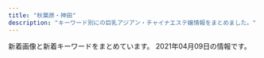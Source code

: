 ```yaml
---
title: "秋葉原・神田"
description: "キーワード別にの巨乳アジアン・チャイナエステ嬢情報をまとめました。"
---
```


新着画像と新着キーワードをまとめています。
2021年04月09日の情報です。

<DmmAffiliateIns />
<KeywordTable
  shops={
    [
    {
        "station": "JR\u79cb\u8449\u539f\u99c5\u662d\u548c\u901a\u308a\u53e3",
        "img_links": [
            "http://xn--vckg5a9gugx77p8s4b.biz/images/cg051.jpg",
            "http://xn--vckg5a9gugx77p8s4b.biz/images/cg071.jpg",
            "http://xn--vckg5a9gugx77p8s4b.biz/images/t1.jpg",
            "http://xn--vckg5a9gugx77p8s4b.biz/images/ret.jpg",
            "http://xn--vckg5a9gugx77p8s4b.biz/images/cg07.jpg",
            "http://xn--vckg5a9gugx77p8s4b.biz/images/ltb.jpg",
            "http://xn--vckg5a9gugx77p8s4b.biz/images/cg01.jpg",
            "http://xn--vckg5a9gugx77p8s4b.biz/images/m10.jpg",
            "http://xn--vckg5a9gugx77p8s4b.biz/images/line.png",
            "http://xn--vckg5a9gugx77p8s4b.biz/images/cg031.jpg",
            "http://xn--vckg5a9gugx77p8s4b.biz/images/cg061.jpg",
            "http://xn--vckg5a9gugx77p8s4b.biz/images/m20.jpg",
            "http://xn--vckg5a9gugx77p8s4b.biz/images/lab.jpg",
            "http://xn--vckg5a9gugx77p8s4b.biz/images/m60.jpg",
            "http://xn--vckg5a9gugx77p8s4b.biz/images/top.jpg",
            "http://xn--vckg5a9gugx77p8s4b.biz/images/rot.jpg",
            "http://xn--vckg5a9gugx77p8s4b.biz/images/cg09.jpg",
            "http://xn--vckg5a9gugx77p8s4b.biz/images/cg05.jpg",
            "http://xn--vckg5a9gugx77p8s4b.biz/images/cg041.jpg",
            "http://xn--vckg5a9gugx77p8s4b.biz/images/no.png",
            "http://xn--vckg5a9gugx77p8s4b.biz/images/t5.jpg",
            "http://xn--vckg5a9gugx77p8s4b.biz/images/t3.jpg",
            "http://xn--vckg5a9gugx77p8s4b.biz/images/fla.jpg",
            "http://xn--vckg5a9gugx77p8s4b.biz/images/m50.jpg",
            "http://xn--vckg5a9gugx77p8s4b.biz/images/cg081.jpg",
            "http://xn--vckg5a9gugx77p8s4b.biz/images/m30.jpg",
            "http://xn--vckg5a9gugx77p8s4b.biz/images/act.jpg",
            "http://xn--vckg5a9gugx77p8s4b.biz/images/cg08.jpg",
            "http://xn--vckg5a9gugx77p8s4b.biz/images/cg04.jpg",
            "http://xn--vckg5a9gugx77p8s4b.biz/images/cg06.jpg",
            "http://xn--vckg5a9gugx77p8s4b.biz/images/t2.jpg",
            "http://xn--vckg5a9gugx77p8s4b.biz/images/ret1.jpg",
            "http://xn--vckg5a9gugx77p8s4b.biz/images/cg091.jpg",
            "http://xn--vckg5a9gugx77p8s4b.biz/images/cg03.jpg",
            "http://xn--vckg5a9gugx77p8s4b.biz/images/m40.jpg",
            "http://xn--vckg5a9gugx77p8s4b.biz/images/t4.jpg"
        ],
        "name": "\u82b1\u6c34\u6728",
        "keywords": {
            "87": 1,
            "88": 3,
            "86": 4,
            "F": 3,
            "D": 1,
            "E": 3,
            "G": 1
        },
        "url": "http://xn--vckg5a9gugx77p8s4b.biz/"
    },
    {
        "name": "\u7652\u51e6\uff5e\u3086\u3069\u3053\u308d",
        "url": "http://yudokoro.xyz/",
        "keywords": {
            "F": 27,
            "G": 24,
            "D": 252,
            "C": 27,
            "E": 24
        },
        "station": "JR\u795e\u7530\u99c5\u5317\u53e3",
        "img_links": [
            "http://yudokoro.xyz/images/header_main_visual2.jpg",
            "http://yudokoro.xyz/images/st/st_ao.jpg",
            "http://yudokoro.xyz/images/st/st_miro.jpg",
            "http://yudokoro.xyz/images/header_img.png",
            "http://yudokoro.xyz/images/header_main_visual1.jpg",
            "http://yudokoro.xyz/images/st/st_yumi.jpg",
            "http://yudokoro.xyz/images/header_main_visual3.jpg",
            "http://yudokoro.xyz/images/st/st_rara.jpg",
            "http://yudokoro.xyz/images/st/st_momoka.jpg",
            "http://yudokoro.xyz/images/st/st_ai.jpg",
            "http://yudokoro.xyz/images/st/st_yui.jpg",
            "http://yudokoro.xyz/images/st/st_koko.jpg",
            "http://yudokoro.xyz/images/campaign.jpg",
            "http://yudokoro.xyz/images/st/st_narumi.jpg",
            "http://yudokoro.xyz/images/news_image.jpg",
            "http://yudokoro.xyz/images/st/st_yaya.jpg",
            "http://yudokoro.xyz/images/st/st_miho.jpg",
            "http://yudokoro.xyz/images/concept.jpg",
            "http://yudokoro.xyz/images/st/st_maya.jpg",
            "http://yudokoro.xyz/images/st/st_rena.jpg",
            "http://yudokoro.xyz/images/st/st_yuyu.jpg"
        ]
    },
    {
        "url": "http://nene-kanda.net/index.html",
        "station": "JR\u795e\u7530\u99c5\u5317\u53e3",
        "img_links": [
            "http://nene-kanda.net/images/st/st_mao.jpg",
            "http://nene-kanda.net/images/share/tel.png",
            "http://nene-kanda.net/images/st/st_rumi.jpg",
            "http://nene-kanda.net/images/2.jpg",
            "http://nene-kanda.net/images/st/st_mie.jpg",
            "http://nene-kanda.net/images/st/st_saki.jpg",
            "http://nene-kanda.net/images/1.jpg",
            "http://nene-kanda.net/images/topimage/subimage.jpg",
            "http://nene-kanda.net/images/st/st_mimi.jpg",
            "http://nene-kanda.net/images/3.jpg",
            "http://nene-kanda.net/images/4.jpg",
            "http://nene-kanda.net/images/share/sptel.png",
            "http://nene-kanda.net/images/st/st_hitomi.jpg",
            "http://nene-kanda.net/images/share/pagetop.png",
            "http://nene-kanda.net/images/topimage/topimage.jpg",
            "http://nene-kanda.net/images/st/st_mirei.jpg",
            "http://nene-kanda.net/images/st/st_ruru.jpg",
            "http://nene-kanda.net/images/st/st_miki.jpg"
        ],
        "keywords": {
            "F": 4,
            "D": 16,
            "C": 44,
            "E": 4
        },
        "name": "NeNe\uff5e\u30cd\u30cd\uff5e"
    },
    {
        "keywords": {
            "E": 12,
            "85": 1,
            "C": 1
        },
        "name": "Relife\uff5e\u30ea\u30e9\u30a4\u30d5\uff5e",
        "station": "JR\u79cb\u8449\u539f\u99c5\u662d\u548c\u901a\u308a\u53e3",
        "img_links": [
            "http://relifeadmin.jpest.net/uploads//2021/01/IMG_2171.jpg",
            "http://relife.jpest.net/images/mobile.jpg",
            "http://relifeadmin.jpest.net/uploads//2020/10/9D16F01A-1354-462D-9558-9F957927EF44.jpeg",
            "http://relife.jpest.net/images/03.jpg",
            "http://relifeadmin.jpest.net/uploads//2021/03/4082C373-F43B-4FF9-9F7D-0C0C02162F15.jpeg",
            "http://relifeadmin.jpest.net/uploads//2020/10/1A4C09F7-F63F-4224-B24D-9E199A9A4BDA.jpeg",
            "http://relifeadmin.jpest.net/uploads//2021/03/1C5F116C-58E4-4358-9BD7-1B33791B0CAA-e1616413763845.jpeg",
            "http://relifeadmin.jpest.net/uploads//2021/03/E6F9C65A-E4D0-41BD-839F-6AFE58551E3A.jpeg",
            "http://relifeadmin.jpest.net/uploads//2021/03/6A526146-BB8D-45A4-A864-42633965DBF0-e1616413783381.jpeg",
            "http://relifeadmin.jpest.net/uploads//2021/03/F1762422-EC67-4A1B-A086-46A0FE212F54-e1616414141494.jpeg",
            "http://relifeadmin.jpest.net/uploads//2020/10/5AD15672-AEE6-4A0A-9CCF-259E75905FCF-e1603711283848.jpeg",
            "http://relifeadmin.jpest.net/uploads//2020/10/940B0844-F20E-4D4A-B215-E5BA5372B8E8.jpeg",
            "http://relifeadmin.jpest.net/uploads//2021/03/A7B9063B-BE9C-42C3-B5B8-39B0E93D461D-e1616414911549.jpeg",
            "http://relifeadmin.jpest.net/uploads//2021/03/322B13E6-26A1-40C3-9EC9-427DE29CA167.jpeg",
            "http://relifeadmin.jpest.net/uploads//2021/03/F6CA5A16-B99E-496D-AB73-DFFE18A4E0B9.jpeg",
            "http://relife.jpest.net/images/tt.jpg",
            "http://relifeadmin.jpest.net/uploads//2021/03/1.jpeg",
            "http://relifeadmin.jpest.net/uploads//2020/10/D81CC5DA-612A-4552-9C4C-145DABF87A82-e1603797285723.jpeg",
            "http://relifeadmin.jpest.net/uploads//2020/10/03F2B47F-0310-46C6-AEDE-A8D64FCF2853.jpeg",
            "http://relifeadmin.jpest.net/uploads//2021/03/7773A505-C662-4875-94B7-9CA466B80C4E-e1616411927517.jpeg",
            "http://relifeadmin.jpest.net/uploads//2020/09/g2.jpg",
            "http://relifeadmin.jpest.net/uploads//2021/03/31F3171B-05C9-4017-9EDC-8B1230FFFA5E-e1616413792413.jpeg",
            "http://relife.jpest.net/images/033.jpg",
            "http://relifeadmin.jpest.net/uploads//2021/01/E944CBFF-10ED-477E-8E82-D6287231899D.jpg",
            "http://relife.jpest.net/images/02.jpg",
            "http://relifeadmin.jpest.net/uploads//2020/10/F908022A-9300-45F1-9C28-4A9EF0365F57.jpeg",
            "http://relife.jpest.net/images/04.jpg",
            "http://relifeadmin.jpest.net/uploads//2020/10/C74DC003-B774-4423-93B4-733B4938F550.jpeg"
        ],
        "url": "http://relife.jpest.net/"
    },
    {
        "keywords": {
            "F": 32,
            "\u4e73": 4,
            "C": 33,
            "\u5de8\u4e73": 4
        },
        "station": "JR\u795e\u7530\u99c5\u897f\u53e3",
        "img_links": [
            "https://kanda-on.work/images/top_campaign_bottom.jpg",
            "https://kanda-on.work/images/st/st_yuri.jpg",
            "https://kanda-on.work/images/st/st_miki.jpg",
            "https://kanda-on.work/images/top_campaign.jpg",
            "https://kanda-on.work/images/st/st_kiki.jpg",
            "https://kanda-on.work/images/st/st_ako.jpg",
            "https://kanda-on.work/images/st/st_kana.jpg",
            "https://kanda-on.work/images/st/st_mika2.jpg",
            "https://kanda-on.work/images/st/st_mina.jpg",
            "https://kanda-on.work/images/st/st_arisa.jpg",
            "https://kanda-on.work/images/st/st_yuzuki.jpg",
            "https://kanda-on.work/images/st/st_rara.jpg",
            "https://kanda-on.work/images/top2.png",
            "https://kanda-on.work/images/st/st_akari.jpg",
            "https://kanda-on.work/images/st/st_sakura.jpg",
            "https://kanda-on.work/images/st/st_yuki.jpg",
            "https://kanda-on.work/images/st/st_moe.jpg",
            "https://kanda-on.work/images/st/st_kaori.jpg",
            "https://kanda-on.work/images/top.png",
            "https://kanda-on.work/images/st/st_akira.jpg",
            "https://kanda-on.work/images/st/st_ruru.jpg",
            "https://kanda-on.work/images/st/st_maya.jpg",
            "https://kanda-on.work/images/st/st_mika.jpg",
            "https://kanda-on.work/images/st/st_koko.jpg",
            "https://kanda-on.work/images/st/st_lemon.jpg",
            "https://kanda-on.work/images/st/st_natsuko.jpg",
            "https://kanda-on.work/images/st/st_rara2.jpg"
        ],
        "url": "https://kanda-on.work/",
        "name": "\u6e29"
    },
    {
        "url": "http://yu-ai.work/",
        "img_links": [
            "http://yu-ai.work/img/sta16.jpg",
            "http://yu-ai.work/img/sc10.jpg",
            "http://yu-ai.work/sp/img/tel.jpg",
            "http://yu-ai.work/sp/img/tit.jpg",
            "http://yu-ai.work/img/sta9.jpg",
            "http://yu-ai.work/img/st009.jpg",
            "http://yu-ai.work/img/sta13.jpg",
            "http://yu-ai.work/img/st010.jpg",
            "http://yu-ai.work/img/sc14.jpg",
            "http://yu-ai.work/sp/img/p22.jpg",
            "http://yu-ai.work/img/st13.jpg",
            "http://yu-ai.work/img/sta21.jpg",
            "http://yu-ai.work/img/sc13.jpg",
            "http://yu-ai.work/sp/img/t-o.jpg",
            "http://yu-ai.work/sp/img/sta21.jpg",
            "http://yu-ai.work/img/st09.jpg",
            "http://yu-ai.work/sp/img/add.jpg",
            "http://yu-ai.work/sp/img/t-r.jpg",
            "http://yu-ai.work/img/st014.jpg",
            "http://yu-ai.work/img/st20.jpg",
            "http://yu-ai.work/img/st013.jpg",
            "http://yu-ai.work/img/sta20.jpg",
            "http://yu-ai.work/sp/img/t-s.jpg",
            "http://yu-ai.work/img/sc15.jpg",
            "http://yu-ai.work/sp/img/p20.jpg",
            "http://yu-ai.work/img/fla.jpg",
            "http://yu-ai.work/img/sta19.jpg",
            "http://yu-ai.work/img/sc21.jpg",
            "http://yu-ai.work/sp/img/sta22.jpg",
            "http://yu-ai.work/img/sta10.jpg",
            "http://yu-ai.work/img/st22.jpg",
            "http://yu-ai.work/img/st16.jpg",
            "http://yu-ai.work/sp/img/sta19.jpg",
            "http://yu-ai.work/sp/img/acc1.jpg",
            "http://yu-ai.work/img/sc19.jpg",
            "http://yu-ai.work/img/sc9.jpg",
            "http://yu-ai.work/img/sta14.jpg",
            "http://yu-ai.work/sp/img/info.jpg",
            "http://yu-ai.work/sp/img/p18.jpg",
            "http://yu-ai.work/img/st015.jpg",
            "http://yu-ai.work/img/sta18.jpg",
            "http://yu-ai.work/img/st022.jpg",
            "http://yu-ai.work/sp/img/pc.jpg",
            "http://yu-ai.work/img/st0013.jpg",
            "http://yu-ai.work/img/sc17.jpg",
            "http://yu-ai.work/sp/img/sta13.jpg",
            "http://yu-ai.work/img/st19.jpg",
            "http://yu-ai.work/img/st12.jpg",
            "http://yu-ai.work/img/sc20.jpg",
            "http://yu-ai.work/sp/img/sys.jpg",
            "http://yu-ai.work/img/acc2.jpg",
            "http://yu-ai.work/sp/img/sta10.jpg",
            "http://yu-ai.work/sp/img/time.jpg",
            "http://yu-ai.work/img/sta15.jpg",
            "http://yu-ai.work/img/st18.jpg",
            "http://yu-ai.work/sp/img/sta15.jpg",
            "http://yu-ai.work/sp/img/sta12.jpg",
            "http://yu-ai.work/img/sta22.jpg",
            "http://yu-ai.work/img/nos.jpg",
            "http://yu-ai.work/img/head.jpg",
            "http://yu-ai.work/sp/img/sta16.jpg",
            "http://yu-ai.work/sp/img/sta17.jpg",
            "http://yu-ai.work/sp/img/pic.jpg",
            "http://yu-ai.work/sp/img/p21.jpg",
            "http://yu-ai.work/img/st0012.jpg",
            "http://yu-ai.work/img/botton.jpg",
            "http://yu-ai.work/img/sc12.jpg",
            "http://yu-ai.work/img/st9.jpg",
            "http://yu-ai.work/img/acc1.jpg",
            "http://yu-ai.work/img/st020.jpg",
            "http://yu-ai.work/img/st17.jpg",
            "http://yu-ai.work/sp/img/t-a.jpg",
            "http://yu-ai.work/sp/img/acc3.jpg",
            "http://yu-ai.work/sp/img/t-t.jpg",
            "http://yu-ai.work/img/men-es-ran.jpg",
            "http://yu-ai.work/img/sc18.jpg",
            "http://yu-ai.work/img/st14.jpg",
            "http://yu-ai.work/sp/img/sta14.jpg",
            "http://yu-ai.work/img/acc3.jpg",
            "http://yu-ai.work/img/st018.jpg",
            "http://yu-ai.work/sp/img/acc2.jpg",
            "http://yu-ai.work/img/st21.jpg",
            "http://yu-ai.work/img/sc16.jpg",
            "http://yu-ai.work/sp/img/sta18.jpg",
            "http://yu-ai.work/sp/img/sta20.jpg",
            "http://yu-ai.work/sp/img/botton.jpg",
            "http://yu-ai.work/img/sc22.jpg",
            "http://yu-ai.work/img/st019.jpg",
            "http://yu-ai.work/img/st10.jpg",
            "http://yu-ai.work/sp/img/sta9.jpg",
            "http://yu-ai.work/img/st012.jpg",
            "http://yu-ai.work/img/sta12.jpg",
            "http://yu-ai.work/img/sta17.jpg",
            "http://yu-ai.work/sp/img/cam.jpg",
            "http://yu-ai.work/img/st15.jpg"
        ],
        "station": "JR\u79cb\u8449\u539f\u99c5\u662d\u548c\u901a\u308a\u53e3",
        "keywords": {
            "C": 29,
            "86": 3,
            "F": 3,
            "84": 6,
            "89": 3,
            "E": 3,
            "87": 3,
            "85": 24,
            "D": 24
        },
        "name": "\u7652\u611b"
    },
    {
        "url": "http://yuri.es-relax.info/",
        "keywords": {
            "88": 2,
            "86": 14,
            "D": 12
        },
        "img_links": [
            "http://yuri.es-relax.info/images/nana1.jpg",
            "http://yuri.es-relax.info/images/bg_header.jpg",
            "http://yuri.es-relax.info/images/sayuri1.jpg",
            "http://yuri.es-relax.info/images/info3.png",
            "http://yuri.es-relax.info/images/yuyu1.jpg",
            "http://yuri.es-relax.info/images/info5.jpg",
            "http://yuri.es-relax.info/images/nao1.jpg",
            "http://yuri.es-relax.info/images/hana1.jpg",
            "http://yuri.es-relax.info/gals/riri1.jpg",
            "http://yuri.es-relax.info/gals/yuki1.jpg",
            "http://yuri.es-relax.info/gals/mimi1.jpg"
        ],
        "station": "JR\u795e\u7530\u99c5\u6771\u53e3",
        "name": "\u767e\u5408"
    },
    {
        "keywords": {
            "C": 41,
            "E": 2,
            "G": 2,
            "D": 20
        },
        "img_links": [
            "http://refresh-salon.tokyo/images/topimage/main2.jpg",
            "http://refresh-salon.tokyo/images/st/st_nana.jpg",
            "http://refresh-salon.tokyo/images/st/st_momo.jpg",
            "http://refresh-salon.tokyo/images/st/st_miko.jpg",
            "http://refresh-salon.tokyo/images/st/st_risa.jpg",
            "http://refresh-salon.tokyo/images/img/wanted.jpg",
            "http://refresh-salon.tokyo/images/st/st_mei.jpg",
            "http://refresh-salon.tokyo/images/st/st_junko.jpg",
            "http://refresh-salon.tokyo/images/st/st_saya.jpg",
            "http://refresh-salon.tokyo/images/st/st_aiko.jpg",
            "http://refresh-salon.tokyo/images/st/st_koko.jpg",
            "http://refresh-salon.tokyo/images/st/st_mariko.jpg",
            "http://refresh-salon.tokyo/images/st/st_rin.jpg",
            "http://refresh-salon.tokyo/images/st/st_anna.jpg"
        ],
        "name": "\u3082\u307f\u697d",
        "url": "http://refresh-salon.tokyo/",
        "station": "JR\u795e\u7530\u99c5\u897f\u53e3"
    },
    {
        "url": "http://chou-massage.work/",
        "station": "JR\u795e\u7530\u99c5\u897f\u53e3",
        "img_links": [
            "http://chou-massage.work/img/sta12.jpg",
            "http://chou-massage.work/sp/img/sta3.jpg",
            "http://chou-massage.work/img/mo.png",
            "http://chou-massage.work/sp/img/st7.jpg",
            "http://chou-massage.work/sp/img/st12.jpg",
            "http://chou-massage.work/sp/img/st3.jpg",
            "http://chou-massage.work/sp/img/st1.jpg",
            "http://chou-massage.work/img/st4.jpg",
            "http://chou-massage.work/sp/img/sta4.jpg",
            "http://chou-massage.work/img/sta3.jpg",
            "http://chou-massage.work/sp/img/acc.jpg",
            "http://chou-massage.work/img/botton.jpg",
            "http://chou-massage.work/img/sta11.jpg",
            "http://chou-massage.work/img/st1.jpg",
            "http://chou-massage.work/sp/img/botton.jpg",
            "http://chou-massage.work/sp/img/sta7.jpg",
            "http://chou-massage.work/sp/img/fla-2.jpg",
            "http://chou-massage.work/img/sta4.jpg",
            "http://chou-massage.work/img/fla-3.jpg",
            "http://chou-massage.work/img/fla-1.jpg",
            "http://chou-massage.work/img/sta14.jpg",
            "http://chou-massage.work/img/fla-2.jpg",
            "http://chou-massage.work/img/st8.jpg",
            "http://chou-massage.work/img/sta7.jpg",
            "http://chou-massage.work/img/acc.jpg",
            "http://chou-massage.work/sp/img/sta2.jpg",
            "http://chou-massage.work/sp/img/sta1.jpg",
            "http://chou-massage.work/sp/img/fla-3.jpg",
            "http://chou-massage.work/sp/img/st14.jpg",
            "http://chou-massage.work/img/st7.jpg",
            "http://chou-massage.work/sp/img/sta14.jpg",
            "http://chou-massage.work/img/st3.jpg",
            "http://chou-massage.work/sp/img/sta11.jpg",
            "http://chou-massage.work/sp/img/st4.jpg",
            "http://chou-massage.work/sp/img/mo.png",
            "http://chou-massage.work/img/st2.jpg",
            "http://chou-massage.work/img/st11.jpg",
            "http://chou-massage.work/img/st14.jpg",
            "http://chou-massage.work/img/sta2.jpg",
            "http://chou-massage.work/sp/img/st2.jpg",
            "http://chou-massage.work/sp/img/fla-1.jpg",
            "http://chou-massage.work/sp/img/sta8.jpg",
            "http://chou-massage.work/img/st12.jpg",
            "http://chou-massage.work/sp/img/sta12.jpg",
            "http://chou-massage.work/img/sta1.jpg",
            "http://chou-massage.work/sp/img/st11.jpg",
            "http://chou-massage.work/sp/img/st8.jpg",
            "http://chou-massage.work/img/sta8.jpg"
        ],
        "name": "\u8776",
        "keywords": {
            "C": 32,
            "D": 10,
            "F": 6,
            "87": 10,
            "88": 6,
            "86": 6,
            "E": 10,
            "85": 4
        }
    },
    {
        "station": "JR\u795e\u7530\u99c5\u5317\u53e3",
        "name": "\u30cf\u30d4\u30cd\u30b9",
        "img_links": [
            "http://loman.ies.fun/photos/sites/33/2020/03/2020032611445837.jpg",
            "http://loman.ies.fun/photos/sites/33/2020/03/202003261158439.jpg",
            "http://loman.ies.fun/photos/sites/33/2020/03/2020032612000446.jpg",
            "http://loman.ies.fun/photos/sites/33/2020/03/2020032611153250.jpg",
            "http://loman.ies.fun/photos/sites/33/2020/03/2020032611522152.jpg",
            "http://loman.ies.fun/photos/sites/33/2020/03/2020032611565659.jpg",
            "http://loman.ies.fun/images/room4.jpg",
            "http://loman.ies.fun/photos/sites/33/2020/03/2020032611584396.jpg",
            "http://loman.ies.fun/photos/sites/33/2020/03/202003261200240.jpg",
            "http://loman.ies.fun/photos/sites/33/2020/03/2020032611443518.jpg",
            "http://loman.ies.fun/photos/sites/33/2020/03/2020032611565587.jpg",
            "http://loman.ies.fun/photos/sites/33/2020/03/2020032611511046.jpg",
            "http://loman.ies.fun/photos/sites/33/2020/03/2020032611581687.jpg",
            "http://loman.ies.fun/photos/sites/33/2020/03/2020032611445885.jpg",
            "http://loman.ies.fun/images/s_news.png",
            "http://loman.ies.fun/images/girl-z2.jpg",
            "http://loman.ies.fun/photos/sites/33/2020/03/2020032611565613.jpg",
            "http://loman.ies.fun/images/s_staff.png",
            "http://loman.ies.fun/photos/sites/33/2020/03/202003261151446.jpg",
            "http://loman.ies.fun/photos/sites/33/2020/03/2020032611553428.jpg",
            "http://loman.ies.fun/images/top.png",
            "http://loman.ies.fun/photos/sites/33/2020/03/2020032611555543.jpg",
            "http://loman.ies.fun/photos/sites/33/2020/03/202003261138067.jpg",
            "http://loman.ies.fun/photos/sites/33/2020/08/2020081913260795.jpg",
            "http://loman.ies.fun/photos/sites/33/2020/03/2020032611581578.jpg",
            "http://loman.ies.fun/images/girl-z1.jpg",
            "http://loman.ies.fun/images/s_pick.png",
            "http://loman.ies.fun/images/mobile.jpg",
            "http://loman.ies.fun/photos/sites/33/2020/03/2020032611562755.jpg",
            "http://loman.ies.fun/images/room1.jpg",
            "http://loman.ies.fun/images/room3.jpg",
            "http://loman.ies.fun/images/room2.jpg"
        ],
        "keywords": {
            "85": 4,
            "D": 8,
            "88": 1,
            "E": 2,
            "87": 2,
            "86": 7,
            "83": 1,
            "C": 25
        },
        "url": "http://loman.ies.fun/"
    },
    {
        "keywords": {
            "D": 7,
            "C": 11,
            "87": 4,
            "88": 1,
            "86": 3,
            "E": 1
        },
        "img_links": [
            "http://jasmine-massage.info/i/img/st208.jpg",
            "http://jasmine-massage.info/img/sta209.jpg",
            "http://jasmine-massage.info/img/sta205.jpg",
            "http://jasmine-massage.info/i/img/r1.jpg",
            "http://jasmine-massage.info/i/img/r2.jpg",
            "http://jasmine-massage.info/img/st208.jpg",
            "http://jasmine-massage.info/img/s204.jpg",
            "http://jasmine-massage.info/i/img/sta208.jpg",
            "http://jasmine-massage.info/img/st205.jpg",
            "http://jasmine-massage.info/img/s208.jpg",
            "http://jasmine-massage.info/img/s205.jpg",
            "http://jasmine-massage.info/img/sta204.jpg",
            "http://jasmine-massage.info/img/mo.png",
            "http://jasmine-massage.info/img/s209.jpg",
            "http://jasmine-massage.info/img/sj.jpg",
            "http://jasmine-massage.info/img/botton.jpg",
            "http://jasmine-massage.info/i/img/sta204.jpg",
            "http://jasmine-massage.info/img/st204.jpg",
            "http://jasmine-massage.info/img/sta208.jpg",
            "http://jasmine-massage.info/i/img/sta209.jpg",
            "http://jasmine-massage.info/img/st209.jpg",
            "http://jasmine-massage.info/img/nos.jpg",
            "http://jasmine-massage.info/i/img/sta205.jpg",
            "http://jasmine-massage.info/img/head.jpg",
            "http://jasmine-massage.info/i/img/r4.jpg",
            "http://jasmine-massage.info/i/img/r3.jpg"
        ],
        "station": "JR\u79cb\u8449\u539f\u99c5\u662d\u548c\u901a\u308a\u53e3",
        "name": "\u96a0\u308c\u5bb6",
        "url": "http://jasmine-massage.info/"
    },
    {
        "keywords": {
            "86": 3,
            "83": 3,
            "85": 3,
            "84": 3
        },
        "name": "\u7652\u3057\u7a7a\u9593",
        "url": "http://iyashikukan.iyasi.me/",
        "img_links": [
            "http://iyashikukan.iyasi.me/images/top2.jpg",
            "http://iyashikukan.iyasi.me/images/ser2.jpg",
            "http://iyashikukan.iyasi.me/images/staff_bj1.png",
            "http://iyashikukan.iyasi.me/images/staff_03.jpg",
            "http://iyashikukan.iyasi.me/images/wenzi-staff.png",
            "http://iyashikukan.iyasi.me/images/staff_02.jpg",
            "http://iyashikukan.iyasi.me/images/ser4.jpg",
            "http://iyashikukan.iyasi.me/layer/images/top/top_02.jpg",
            "http://iyashikukan.iyasi.me/images/s_service.png",
            "http://iyashikukan.iyasi.me/images/s_info.png",
            "http://iyashikukan.iyasi.me/images/info.png",
            "http://iyashikukan.iyasi.me/images/staff_06.jpg",
            "http://iyashikukan.iyasi.me/images/ser1.jpg",
            "http://iyashikukan.iyasi.me/images/top1.jpg",
            "http://iyashikukan.iyasi.me/layer/images/top.jpg",
            "http://iyashikukan.iyasi.me/layer/images/top/top_04.jpg",
            "http://iyashikukan.iyasi.me/layer/images/top/top_03.jpg",
            "http://iyashikukan.iyasi.me/layer/images/top/top_08.png",
            "http://iyashikukan.iyasi.me/images/staff_04.jpg",
            "http://iyashikukan.iyasi.me/layer/images/top/top_05.jpg",
            "http://iyashikukan.iyasi.me/layer/images/top/top_01.jpg",
            "http://iyashikukan.iyasi.me/images/staff_bj4.png",
            "http://iyashikukan.iyasi.me/layer/images/top/top_06.jpg",
            "http://iyashikukan.iyasi.me/images/1.jpg",
            "http://iyashikukan.iyasi.me/images/staff_01.jpg",
            "http://iyashikukan.iyasi.me/images/ser3.jpg"
        ],
        "station": "JR\u795e\u7530\u99c5\u6771\u53e3"
    },
    {
        "station": "JR\u79cb\u8449\u539f\u99c5\u662d\u548c\u901a\u308a\u53e3",
        "name": "RAVE \u30ec\u30a4\u30f4",
        "img_links": [
            "http://www.rave.masg.info/files/008-02.jpg",
            "http://www.rave.masg.info/images/shop/shop02.jpg",
            "http://www.rave.masg.info/images/shop/shop03.jpg",
            "http://www.rave.masg.info/files/016-03.jpg",
            "http://www.rave.masg.info/files/016.jpg",
            "http://www.rave.masg.info/files/017-03.jpg",
            "http://www.rave.masg.info/files/005-02.jpg",
            "http://www.rave.masg.info/files/006-02.jpg",
            "http://www.rave.masg.info/images/xian.png",
            "http://www.rave.masg.info/images/new1.png",
            "http://www.rave.masg.info/files/015-02.jpg",
            "http://www.rave.masg.info/files/014-03.jpg",
            "http://www.rave.masg.info/images/infotiao1.jpg",
            "http://www.rave.masg.info/images/s4.jpg",
            "http://www.rave.masg.info/files/016-02.jpg",
            "http://www.rave.masg.info/files/009-03.jpg",
            "http://www.rave.masg.info/images/service.png",
            "http://www.rave.masg.info/images/s2.jpg",
            "http://www.rave.masg.info/files/009-02.jpg",
            "http://www.rave.masg.info/files/006-03.jpg",
            "http://www.rave.masg.info/images/pick.png",
            "http://www.rave.masg.info/files/002.jpg",
            "http://www.rave.masg.info/images/main_bottom.png",
            "http://www.rave.masg.info/images/zi_staff.png",
            "http://www.rave.masg.info/images/new3.png",
            "http://www.rave.masg.info/files/005.jpg",
            "http://www.rave.masg.info/files/009.jpg",
            "http://www.rave.masg.info/files/002-02.jpg",
            "http://www.rave.masg.info/files/006.jpg",
            "http://www.rave.masg.info/files/015.jpg",
            "http://www.rave.masg.info/images/tel.png",
            "http://www.rave.masg.info/files/005-03.jpg",
            "http://www.rave.masg.info/files/008-03.jpg",
            "http://www.rave.masg.info/images/s5.jpg",
            "http://www.rave.masg.info/files/017.jpg",
            "http://www.rave.masg.info/files/008.jpg",
            "http://www.rave.masg.info/files/003-03.jpg",
            "http://www.rave.masg.info/files/015-03.jpg",
            "http://www.rave.masg.info/files/002-03.jpg",
            "http://www.rave.masg.info/images/main_top.png",
            "http://www.rave.masg.info/images/zi_massage.png",
            "http://www.rave.masg.info/files/003-02.jpg",
            "http://www.rave.masg.info/files/014-02.jpg",
            "http://www.rave.masg.info/images/s1.jpg",
            "http://www.rave.masg.info/files/003.jpg",
            "http://www.rave.masg.info/images/maga.jpg",
            "http://www.rave.masg.info/images/shop/shop01.jpg",
            "http://www.rave.masg.info/images/shop/shop04.jpg",
            "http://www.rave.masg.info/images/s3.jpg",
            "http://www.rave.masg.info/files/017-02.jpg",
            "http://www.rave.masg.info/files/014.jpg"
        ],
        "url": "http://www.rave.masg.info/",
        "keywords": {
            "90": 1,
            "G": 1,
            "F": 3,
            "89": 1,
            "87": 6,
            "88": 1,
            "D": 6,
            "86": 1
        }
    },
    {
        "name": "\u7652\u3057\u306e\u68ee",
        "station": "JR\u795e\u7530\u99c5\u897f\u53e3",
        "url": "http://massage-esthe.xyz/",
        "img_links": [
            "http://massage-esthe.xyz/img/st1.jpg",
            "http://massage-esthe.xyz/img/st3.jpg",
            "http://massage-esthe.xyz/img/sta2.jpg",
            "http://massage-esthe.xyz/img/st2.jpg",
            "http://massage-esthe.xyz/img/eve.jpg",
            "http://massage-esthe.xyz/img/fla.jpg",
            "http://massage-esthe.xyz/img/no.png",
            "http://massage-esthe.xyz/img/sta4.jpg",
            "http://massage-esthe.xyz/img/r2.jpg",
            "http://massage-esthe.xyz/img/r4.jpg",
            "http://massage-esthe.xyz/img/r1.jpg",
            "http://massage-esthe.xyz/img/sta3.jpg",
            "http://massage-esthe.xyz/img/nosta.jpg",
            "http://massage-esthe.xyz/img/sta5.jpg",
            "http://massage-esthe.xyz/img/st4.jpg",
            "http://massage-esthe.xyz/img/top.jpg",
            "http://massage-esthe.xyz/img/st5.jpg",
            "http://massage-esthe.xyz/img/sta1.jpg"
        ],
        "keywords": {
            "86": 11
        }
    },
    {
        "name": "\u604b\u306e\u82b1",
        "station": "JR\u795e\u7530\u99c5\u6771\u53e3",
        "img_links": [
            "http://kaede.tyo.cm/images/s_pick.png",
            "http://kaede.tyo.cm/photos/sites/15/2019/11/2019110102312566.jpg",
            "http://kaede.tyo.cm/photos/sites/15/2018/12/2018122510562151.jpg",
            "http://kaede.tyo.cm/photos/sites/15/2018/07/201807050359241.jpg",
            "http://kaede.tyo.cm/photos/sites/15/2020/08/2020081913203996.jpg",
            "http://kaede.tyo.cm/photos/sites/15/2019/07/2019072310543855.jpg",
            "http://kaede.tyo.cm/photos/sites/15/2017/07/\u5fae\u4fe1\u56fe\u7247_20170731133036.jpg",
            "http://kaede.tyo.cm/photos/sites/15/2018/03/2018032208244424.jpg",
            "http://kaede.tyo.cm/photos/sites/15/2017/04/8.jpg",
            "http://kaede.tyo.cm/photos/sites/15/2018/03/2018031401333199.jpg",
            "http://kaede.tyo.cm/images/top.png",
            "http://kaede.tyo.cm/photos/sites/15/2018/06/2018060802410544.jpg",
            "http://kaede.tyo.cm/photos/sites/15/2018/09/2018092310253191.jpg",
            "http://kaede.tyo.cm/images/n1.jpg",
            "http://kaede.tyo.cm/photos/sites/15/2017/05/1.jpg",
            "http://kaede.tyo.cm/photos/sites/15/2017/05/10.jpg",
            "http://kaede.tyo.cm/images/s3.png",
            "http://kaede.tyo.cm/images/room3.jpg",
            "http://kaede.tyo.cm/photos/sites/15/2018/01/2018013009203349.jpg",
            "http://kaede.tyo.cm/photos/sites/15/2019/07/2019072218445895.jpg",
            "http://kaede.tyo.cm/photos/sites/15/2018/05/2018052602053211.jpg",
            "http://kaede.tyo.cm/photos/sites/15/2017/11/2017112902394723.jpg",
            "http://kaede.tyo.cm/images/s_news.png",
            "http://kaede.tyo.cm/photos/sites/15/2017/12/2017121802123582.jpg",
            "http://kaede.tyo.cm/images/room2.jpg",
            "http://kaede.tyo.cm/images/s1.png",
            "http://kaede.tyo.cm/images/n3.png",
            "http://kaede.tyo.cm/photos/sites/15/2018/07/2018070602462928.jpg",
            "http://kaede.tyo.cm/photos/sites/15/2018/10/2018101210462259.jpg",
            "http://kaede.tyo.cm/photos/sites/15/2020/03/2020031613344696.jpg",
            "http://kaede.tyo.cm/photos/sites/15/2018/09/2018090301232862.jpg",
            "http://kaede.tyo.cm/photos/sites/15/2017/05/05.jpg",
            "http://kaede.tyo.cm/photos/sites/15/2017/04/st4.jpg",
            "http://kaede.tyo.cm/photos/sites/15/2019/09/2019092410360674.jpg",
            "http://kaede.tyo.cm/photos/sites/15/2018/04/2018042103445537.jpg",
            "http://kaede.tyo.cm/photos/sites/15/2019/08/201908031036100.jpg",
            "http://kaede.tyo.cm/photos/sites/15/2018/12/2018122510575438.jpg",
            "http://kaede.tyo.cm/photos/sites/15/2018/12/2018122110282270.jpg",
            "http://kaede.tyo.cm/photos/sites/15/2018/07/2018071202180120.jpg",
            "http://kaede.tyo.cm/photos/sites/15/2019/11/2019110102312976.jpg",
            "http://kaede.tyo.cm/images/s_staff.jpg",
            "http://kaede.tyo.cm/images/room1.jpg",
            "http://kaede.tyo.cm/photos/sites/15/2017/03/298510852981895493.jpg",
            "http://kaede.tyo.cm/images/mobile.png",
            "http://kaede.tyo.cm/photos/sites/15/2019/01/2019012110352218.jpg",
            "http://kaede.tyo.cm/photos/sites/15/2019/08/201908021145272.jpg",
            "http://kaede.tyo.cm/photos/sites/15/2017/04/03.jpg",
            "http://kaede.tyo.cm/photos/sites/15/2018/12/2018122811325315.jpg",
            "http://kaede.tyo.cm/images/room4.jpg"
        ],
        "keywords": {
            "87": 4,
            "85": 1,
            "C": 1,
            "86": 9,
            "84": 1,
            "E": 1,
            "D": 13
        },
        "url": "http://kaede.tyo.cm/"
    },
    {
        "url": "https://mizuno-koi.com/",
        "img_links": [],
        "keywords": {},
        "name": "\u6c34\u306e\u604b",
        "station": "JR\u795e\u7530\u99c5\u5357\u53e3"
    },
    {
        "name": "\u5409\u96c5",
        "url": "http://ziya7788.info/",
        "img_links": [
            "http://ziya7788.info/images/top-1_04.jpg",
            "http://ziya7788.info/images/top-1_06.jpg",
            "http://ziya7788.info/images/i-5.jpg",
            "http://ziya7788.info/images/i-1.jpg",
            "http://ziya7788.info/images/i-3.jpg",
            "http://ziya7788.info/images/top-munu-1_03.jpg",
            "http://ziya7788.info/images/top-1_05.jpg",
            "http://ziya7788.info/images/top-1_07.jpg",
            "http://ziya7788.info/images/top-1_03.jpg",
            "http://ziya7788.info/images/top-munu-1_05.jpg",
            "http://ziya7788.info/images/i-6.jpg",
            "http://ziya7788.info/images/top-munu-1_02.jpg",
            "http://ziya7788.info/images/i-4.jpg",
            "http://ziya7788.info/images/top-1_02.jpg",
            "http://ziya7788.info/images/top-1_01.jpg",
            "http://ziya7788.info/images/staff-img.jpg",
            "http://ziya7788.info/images/top-munu-1_06.jpg",
            "http://ziya7788.info/images/i-2.jpg",
            "http://ziya7788.info/images/top-munu-1_04.jpg",
            "http://ziya7788.info/images/top-img.jpg",
            "http://ziya7788.info/images/top-munu-1_01.jpg",
            "http://ziya7788.info/images/top-1_08.jpg",
            "http://ziya7788.info/images/index_qr.jpg",
            "http://ziya7788.info/images/top-news.jpg",
            "http://ziya7788.info/images/top-1_09.jpg"
        ],
        "station": "JR\u79cb\u8449\u539f\u99c5\u662d\u548c\u901a\u308a\u53e3",
        "keywords": {}
    },
    {
        "station": "JR\u79cb\u8449\u539f\u99c5\u662d\u548c\u901a\u308a\u53e3",
        "img_links": [
            "http://www.lovegarden-s.info/img/staff.png",
            "http://www.lovegarden-s.info/img/img2.png",
            "http://www.lovegarden-s.info/photo/201602/1455104915985663806.jpg",
            "http://www.lovegarden-s.info/img/link.png",
            "http://www.lovegarden-s.info/img/re2.png",
            "http://www.lovegarden-s.info/img/return.png",
            "http://www.lovegarden-s.info/img/img1.png",
            "http://www.lovegarden-s.info/photo/202001/15796781601253232552.jpg",
            "http://www.lovegarden-s.info/photo/home/4141363521266.jpg",
            "http://www.lovegarden-s.info/photo/201912/15764583101976861511.jpg",
            "http://www.lovegarden-s.info/photo/home/8651455104921.jpg",
            "http://www.lovegarden-s.info/photo/201303/13635212582036100355.jpg",
            "http://www.lovegarden-s.info/img/info.png",
            "http://www.lovegarden-s.info/photo/home/9601430403087.jpg",
            "http://www.lovegarden-s.info/photo/202002/15809557251246469135.jpg",
            "http://www.lovegarden-s.info/photo/home/4831576458331.jpg",
            "http://www.lovegarden-s.info/photo/home/4781579678186.jpg",
            "http://www.lovegarden-s.info/photo/home/1071580955755.jpg",
            "http://www.lovegarden-s.info/photo/201602/14547356612012610027.jpg",
            "http://www.lovegarden-s.info/photo/201504/1430403080602083079.jpg",
            "http://www.lovegarden-s.info/photo/202002/1580969705245014003.jpeg",
            "http://www.lovegarden-s.info/img/pic_info.png",
            "http://www.lovegarden-s.info/img/top.png",
            "http://www.lovegarden-s.info/photo/home/8901454735680.jpg",
            "http://www.lovegarden-s.info/photo/home/9871580969716.jpg"
        ],
        "keywords": {
            "88": 2,
            "85": 2,
            "E": 2,
            "87": 6,
            "D": 12,
            "89": 2,
            "86": 4
        },
        "name": "\u30e9\u30d6\u30ac\u30fc\u30c7\u30f3",
        "url": "http://www.lovegarden-s.info/"
    },
    {
        "url": "http://esute-kanda.tokyo/",
        "keywords": {
            "E": 4,
            "\u7206\u4e73": 4,
            "\u4e73": 4,
            "D": 12,
            "\u80f8": 2,
            "G": 4,
            "F": 9,
            "C": 24
        },
        "img_links": [
            "http://esute-kanda.tokyo/images/st/st_natsu.jpg",
            "http://esute-kanda.tokyo/images/st/st_yuyu.jpg",
            "http://esute-kanda.tokyo/images/access/ac_photo.jpg",
            "http://esute-kanda.tokyo/images/st/st_ran.jpg",
            "http://esute-kanda.tokyo/images/top.png",
            "http://esute-kanda.tokyo/images/st/st_jennie2.jpg",
            "http://esute-kanda.tokyo/images/st/st_yuuka.jpg",
            "http://esute-kanda.tokyo/images/st/st_riko.jpg",
            "http://esute-kanda.tokyo/images/st/st_sakura.jpg",
            "http://esute-kanda.tokyo/images/st/st_mariko.jpg",
            "http://esute-kanda.tokyo/images/st/st_moka.jpg",
            "http://esute-kanda.tokyo/images/st/st_ryo.jpg",
            "http://esute-kanda.tokyo/images/st/st_ayaka.jpg",
            "http://esute-kanda.tokyo/images/top2.png",
            "http://esute-kanda.tokyo/images/st/st_momo.jpg",
            "http://esute-kanda.tokyo/images/st/st_suzu.jpg",
            "http://esute-kanda.tokyo/images/st/st_yaya.jpg",
            "http://esute-kanda.tokyo/images/st/st_yuki.jpg",
            "http://esute-kanda.tokyo/images/st/st_mao.jpg",
            "http://esute-kanda.tokyo/images/st/st_nanami.jpg",
            "http://esute-kanda.tokyo/images/st/st_jennie.jpg",
            "http://esute-kanda.tokyo/images/st/st_kanon.jpg",
            "http://esute-kanda.tokyo/images/st/st_rui2.jpg",
            "http://esute-kanda.tokyo/images/st/st_riri.jpg",
            "http://esute-kanda.tokyo/images/st/st_sara.jpg"
        ],
        "name": "\u8336\u8336",
        "station": "\u795e\u7530\u99c5\u897f\u53e3"
    },
    {
        "img_links": [
            "http://x-akb.info/img/st0043.jpg",
            "http://x-akb.info/img/t3.jpg",
            "http://x-akb.info/img/st0035.jpg",
            "http://x-akb.info/img/st40.jpg",
            "http://x-akb.info/img/st35.jpg",
            "http://x-akb.info/img/p-40.jpg",
            "http://x-akb.info/img/st46.jpg",
            "http://x-akb.info/img/st50.jpg",
            "http://x-akb.info/img/p-34.jpg",
            "http://x-akb.info/img/p-44.jpg",
            "http://x-akb.info/img/nos.jpg",
            "http://x-akb.info/img/mo.png",
            "http://x-akb.info/img/p-36.jpg",
            "http://x-akb.info/img/p-42.jpg",
            "http://x-akb.info/img/p-46.jpg",
            "http://x-akb.info/img/st36.jpg",
            "http://x-akb.info/img/st44.jpg",
            "http://x-akb.info/img/p-49.jpg",
            "http://x-akb.info/img/p-45.jpg",
            "http://x-akb.info/img/p-50.jpg",
            "http://x-akb.info/img/p-43.jpg",
            "http://x-akb.info/img/p-35.jpg",
            "http://x-akb.info/img/st34.jpg",
            "http://x-akb.info/img/t1.jpg",
            "http://x-akb.info/img/st42.jpg",
            "http://x-akb.info/img/st49.jpg",
            "http://x-akb.info/img/t2.jpg",
            "http://x-akb.info/img/st035.jpg",
            "http://x-akb.info/img/st45.jpg",
            "http://x-akb.info/img/bottom.png",
            "http://x-akb.info/img/st043.jpg",
            "http://asakusabashi.analytics.qlook.net/counter.png"
        ],
        "station": "JR\u6d45\u8349\u6a4b\u99c5\u6771\u53e3",
        "keywords": {
            "86": 4,
            "F": 1,
            "C": 19,
            "D": 10,
            "85": 1,
            "87": 5,
            "84": 1
        },
        "name": "AKB",
        "url": "http://x-akb.info/"
    },
    {
        "img_links": [
            "http://kenkoubo.link/wp-content/uploads/2017/03/09.jpg",
            "http://kenkoubo.link/wp-content/uploads/2017/03/05.jpg",
            "http://kenkoubo.link/wp-content/uploads/2021/03/ayaka_4.jpeg",
            "http://kenkoubo.link/wp-content/uploads/2019/05/rin_image_1_syusei-250x375.jpeg",
            "http://kenkoubo.link/wp-content/uploads/2017/03/03-1.jpg",
            "http://kenkoubo.link/wp-content/uploads/2017/03/05-1-250x375.jpg",
            "http://kenkoubo.link/wp-content/uploads/2019/05/rin_image_1_syusei-900x1600.jpeg",
            "http://kenkoubo.link/wp-content/themes/template-salon2/images/camp-bnr.png",
            "http://kenkoubo.link/wp-content/themes/template-salon2/images/camp-bnr2.png",
            "http://kenkoubo.link/wp-content/uploads/2021/03/ayaka_01-900x1201.jpeg",
            "http://kenkoubo.link/wp-content/uploads/2020/11/yuko_image_syusei-1.jpg",
            "http://kenkoubo.link/wp-content/themes/template-salon2/images/news-ttl.png",
            "http://kenkoubo.link/wp-content/uploads/2017/03/07-1.jpg",
            "http://kenkoubo.link/wp-content/uploads/2017/03/08-250x375.jpg",
            "http://kenkoubo.link/wp-content/themes/template-salon2/images/camp-bnr4.png",
            "http://kenkoubo.link/wp-content/themes/template-salon2/images/08.jpg",
            "http://kenkoubo.link/wp-content/themes/template-salon2/images/telm.png",
            "http://es-tsudanuma.com/wp-content/uploads/2016/10/massage-de_88_31.jpg",
            "http://kenkoubo.link/wp-content/uploads/2019/05/ai_image_1_syusei-900x1600.jpeg",
            "http://kenkoubo.link/wp-content/themes/template-salon2/images/03.jpg",
            "http://kenkoubo.link/wp-content/uploads/2017/03/08a.jpg",
            "http://kenkoubo.link/wp-content/uploads/2019/05/ai_image_1_syusei-250x375.jpeg",
            "http://kenkoubo.link/wp-content/uploads/2017/03/05a.jpg",
            "http://kenkoubo.link/wp-content/themes/template-salon2/images/info.png",
            "http://kenkoubo.link/wp-content/uploads/2017/03/05-1.jpg",
            "http://kenkoubo.link/wp-content/themes/template-salon2/images/slider1.jpg",
            "http://kenkoubo.link/wp-content/themes/template-salon2/images/05.jpg",
            "http://kenkoubo.link/wp-content/themes/template-salon2/images/pickup-ttl.png",
            "http://kenkoubo.link/wp-content/uploads/2021/03/ayaka_01-250x375.jpeg",
            "http://kenkoubo.link/wp-content/themes/template-salon2/images/pickup-frame.png",
            "http://kenkoubo.link/wp-content/uploads/2017/03/08-2.jpg",
            "https://www.mens-anavi.com/img/mens-esthe1.png",
            "http://kenkoubo.link/wp-content/themes/template-salon2/images/camp-bnr3.png",
            "http://kenkoubo.link/wp-content/themes/template-salon2/images/info2.png",
            "http://kenkoubo.link/wp-content/uploads/2021/03/ayaka_4-300x400.jpeg",
            "http://kenkoubo.link/wp-content/uploads/2020/11/yuko_image_syusei-1-250x375.jpg",
            "http://kenkoubo.link/wp-content/uploads/2017/03/03-1-250x375.jpg",
            "http://kenkoubo.link/wp-content/uploads/2017/03/08.jpg"
        ],
        "url": "http://kenkoubo.link",
        "keywords": {
            "90": 2,
            "86": 2,
            "88": 4,
            "89": 4,
            "D": 6,
            "C": 8,
            "85": 2
        },
        "station": "JR\u795e\u7530\u99c5\u5317\u53e3",
        "name": "\u5065\u5eb7\u574a"
    },
    {
        "name": "\u5922",
        "keywords": {
            "84": 3,
            "85": 2,
            "E": 7,
            "88": 3,
            "86": 3,
            "D": 7,
            "C": 20,
            "87": 6
        },
        "img_links": [
            "http://yume-massage.info/img/sta10.jpg",
            "http://yume-massage.info/sp/img/s8.jpg",
            "http://yume-massage.info/img/xmas.png",
            "http://yume-massage.info/img/sta9.jpg",
            "http://yume-massage.info/img/st6.jpg",
            "http://yume-massage.info/sp/img/add.jpg",
            "http://yume-massage.info/img/mo.png",
            "http://yume-massage.info/img/head2.jpg",
            "http://yume-massage.info/img/sta8.jpg",
            "http://yume-massage.info/sp/img/s6.jpg",
            "http://yume-massage.info/sp/img/kan.jpg",
            "http://yume-massage.info/img/sta1.jpg",
            "http://yume-massage.info/img/st06.jpg",
            "http://yume-massage.info/sp/img/sys.jpg",
            "http://yume-massage.info/img/s9.jpg",
            "http://yume-massage.info/img/st8.jpg",
            "http://yume-massage.info/img/s10.jpg",
            "http://yume-massage.info/img/kan.jpg",
            "http://yume-massage.info/sp/img/t-a.jpg",
            "http://yume-massage.info/img/s1.jpg",
            "http://yume-massage.info/sp/img/s7.jpg",
            "http://yume-massage.info/sp/img/cam.jpg",
            "http://yume-massage.info/img/sta4.jpg",
            "http://yume-massage.info/img/r9.jpg",
            "http://yume-massage.info/sp/img/p-10.jpg",
            "http://yume-massage.info/sp/img/p-6.jpg",
            "http://yume-massage.info/sp/img/add2.jpg",
            "http://yume-massage.info/img/nos.jpg",
            "http://yume-massage.info/img/s8.jpg",
            "http://yume-massage.info/sp/img/pic.jpg",
            "http://yume-massage.info/img/sta6.jpg",
            "http://yume-massage.info/sp/img/pc.jpg",
            "http://yume-massage.info/sp/img/s9.jpg",
            "http://yume-massage.info/sp/img/info.jpg",
            "http://yume-massage.info/sp/img/t-s.jpg",
            "http://yume-massage.info/img/s7.jpg",
            "http://yume-massage.info/sp/img/tel.jpg",
            "http://yume-massage.info/sp/img/botton.jpg",
            "http://yume-massage.info/sp/img/tit.jpg",
            "http://yume-massage.info/img/st3.jpg",
            "http://yume-massage.info/img/st2.jpg",
            "http://yume-massage.info/sp/img/time.jpg",
            "http://yume-massage.info/img/st5.jpg",
            "http://yume-massage.info/sp/img/t-o.jpg",
            "http://yume-massage.info/sp/img/p-9.jpg",
            "http://yume-massage.info/img/s6.jpg",
            "http://yume-massage.info/sp/img/t-r.jpg",
            "http://yume-massage.info/img/botton.jpg",
            "http://yume-massage.info/img/head.jpg",
            "http://yume-massage.info/img/st4.jpg",
            "http://yume-massage.info/sp/img/t-t.jpg",
            "http://yume-massage.info/sp/img/s10.jpg",
            "http://yume-massage.info/img/s4.jpg",
            "http://yume-massage.info/img/st9.jpg",
            "http://yume-massage.info/sp/img/s4.jpg",
            "http://yume-massage.info/img/st10.jpg",
            "http://yume-massage.info/img/st1.jpg",
            "http://yume-massage.info/sp/img/s1.jpg",
            "http://yume-massage.info/img/sta7.jpg",
            "http://yume-massage.info/img/st7.jpg"
        ],
        "station": "\u6d45\u8349\u6a4b\u99c5",
        "url": "http://yume-massage.info/"
    },
    {
        "keywords": {
            "91": 3,
            "88": 4,
            "D": 8,
            "87": 6,
            "85": 5,
            "E": 6,
            "86": 4,
            "F": 2,
            "H": 1,
            "C": 20
        },
        "station": "JR\u795e\u7530\u99c5\u897f\u53e3",
        "url": "http://genkidou.work/",
        "name": "\u5143\u6c17\u5802\uff5e\u3052\u3093\u304d\u3069\u3046\uff5e",
        "img_links": [
            "http://genkidou.work/img/body2.jpg",
            "http://genkidou.work/img/sta10.jpg",
            "http://genkidou.work/img/st010.jpg",
            "http://genkidou.work/img/acc4.jpg",
            "http://genkidou.work/sp/img/p25.jpg",
            "http://genkidou.work/sp/img/st25.jpg",
            "http://genkidou.work/img/acc3.jpg",
            "http://genkidou.work/img/fla.jpg",
            "http://genkidou.work/img/s4.jpg",
            "http://genkidou.work/img/fla-2.jpg",
            "http://genkidou.work/sp/img/t-o.jpg",
            "http://genkidou.work/img/acc6.jpg",
            "http://genkidou.work/sp/img/sys.jpg",
            "http://genkidou.work/img/acc2.jpg",
            "http://genkidou.work/img/sta20.jpg",
            "http://genkidou.work/img/fla-1.jpg",
            "http://genkidou.work/sp/img/acc2.jpg",
            "http://genkidou.work/sp/img/st22.jpg",
            "http://genkidou.work/sp/img/st2.jpg",
            "http://genkidou.work/img/sta11.jpg",
            "http://genkidou.work/img/acc1.jpg",
            "http://genkidou.work/img/s5.jpg",
            "http://genkidou.work/sp/img/acc3.jpg",
            "http://genkidou.work/sp/img/st10.jpg",
            "http://genkidou.work/sp/img/acc1.jpg",
            "http://genkidou.work/img/st0011.jpg",
            "http://genkidou.work/sp/img/tel.jpg",
            "http://genkidou.work/sp/img/st16.jpg",
            "http://genkidou.work/img/mo.png",
            "http://genkidou.work/img/st6.jpg",
            "http://genkidou.work/sp/img/pic.jpg",
            "http://genkidou.work/sp/img/p10.jpg",
            "http://genkidou.work/sp/img/sch.jpg",
            "http://genkidou.work/img/botton.jpg",
            "http://genkidou.work/img/st22.jpg",
            "http://genkidou.work/sp/img/cam.jpg",
            "http://genkidou.work/img/fla-3.jpg",
            "http://genkidou.work/img/sta6.jpg",
            "http://genkidou.work/sp/img/t-r.jpg",
            "http://genkidou.work/img/sta23.jpg",
            "http://genkidou.work/sp/img/st6.jpg",
            "http://genkidou.work/sp/img/pc.jpg",
            "http://genkidou.work/img/st25.jpg",
            "http://genkidou.work/img/acc5.jpg",
            "http://genkidou.work/sp/img/info.jpg",
            "http://genkidou.work/sp/img/t-s.jpg",
            "http://genkidou.work/sp/img/acc5.jpg",
            "http://genkidou.work/sp/img/st23.jpg",
            "http://genkidou.work/img/sta16.jpg",
            "http://genkidou.work/img/st011.jpg",
            "http://genkidou.work/img/sta22.jpg",
            "http://genkidou.work/sp/img/st11.jpg",
            "http://genkidou.work/img/st23.jpg",
            "http://genkidou.work/sp/img/t-t.jpg",
            "http://genkidou.work/sp/img/koko_234x60.png",
            "http://genkidou.work/img/sta2.jpg",
            "http://genkidou.work/sp/img/p20.jpg",
            "http://genkidou.work/img/s1.jpg",
            "http://genkidou.work/img/st2.jpg",
            "http://genkidou.work/img/st16.jpg",
            "http://genkidou.work/sp/img/tit.jpg",
            "http://genkidou.work/sp/img/botton.jpg",
            "http://genkidou.work/sp/img/time.jpg",
            "http://genkidou.work/sp/img/st20.jpg",
            "http://genkidou.work/sp/img/acc6.jpg",
            "http://genkidou.work/img/st20.jpg",
            "http://genkidou.work/img/koko_468x60.png",
            "http://genkidou.work/sp/img/t-a.jpg",
            "http://genkidou.work/img/sta25.jpg",
            "http://genkidou.work/sp/img/add.jpg",
            "http://genkidou.work/sp/img/acc4.jpg",
            "http://genkidou.work/img/s2.jpg",
            "http://genkidou.work/img/head.jpg"
        ]
    },
    {
        "keywords": {},
        "img_links": [
            "https://yumegokochi1.com/_src/49600659/mikinew22.png",
            "https://yumegokochi1.com/_src/49451753/mikinew22.png",
            "https://yumegokochi1.com/_src/49451698/img20200920211111185467.png",
            "https://yumegokochi1.com/_src/49451724/2019-06-03_20200201221114.png",
            "https://yumegokochi1.com/_src/49601604/img_5364.png",
            "https://yumegokochi1.com/_src/49451741/panda.png",
            "https://yumegokochi1.com/_src/49451712/gettyimages-1124713982.jpg",
            "https://yumegokochi1.com/_src/53271233/hinamatsuri.png",
            "https://yumegokochi1.com/_src/49451804/9dfc3519-db15-4421-9d5a-72bca41cf758.jpg",
            "https://yumegokochi1.com/_src/49451704/img20200921221149975618.png",
            "https://yumegokochi1.com/_src/49800856/2.jpg",
            "https://yumegokochi1.com/_src/49451710/gettyimages-1124713982.jpg",
            "https://yumegokochi1.com/_src/49451755/mikinew22.png",
            "https://yumegokochi1.com/_src/49451757/mikinew22.png",
            "https://yumegokochi1.com/_src/49451725/img20200920211111185467.png",
            "https://yumegokochi1.com/_src/49451759/mikinew22.png",
            "https://yumegokochi1.com/_src/49451690/tel.png",
            "https://yumegokochi1.com/_src/49451769/sign.png",
            "https://yumegokochi1.com/_src/49451708/img20200921221149975618.png",
            "https://yumegokochi1.com/_src/49800472/mikinew22.png",
            "https://yumegokochi1.com/_src/49601606/mikinew22.png",
            "https://yumegokochi1.com/_src/49451739/s__37322773.jpg",
            "https://yumegokochi1.com/_src/49451694/img20200920141422782540.png",
            "https://yumegokochi1.com/_src/49451721/2019-06-03_20200201221114.png",
            "https://yumegokochi1.com/_src/49451751/s__37707790.jpg",
            "https://yumegokochi1.com/_src/49800470/mikinew22.png",
            "https://yumegokochi1.com/_src/49690958/mikinew22.png",
            "https://yumegokochi1.com/_src/49451761/73712a1b-86b8-482b-b4d2-d8a85862327f.jpg",
            "https://yumegokochi1.com/_src/49690956/mikinew22.png",
            "https://yumegokochi1.com/_src/49451706/img20200921221149975618.png",
            "https://yumegokochi1.com/_src/49600657/mikinew22.png",
            "https://yumegokochi1.com/_src/49451688/mikinew22.png",
            "https://yumegokochi1.com/_src/49451747/mikinew22.png",
            "https://yumegokochi1.com/_src/49451762/9dfc3519-db15-4421-9d5a-72bca41cf758.jpg",
            "https://yumegokochi1.com/_src/49800727/1.jpg",
            "https://yumegokochi1.com/_src/49801147/1.jpg",
            "https://yumegokochi1.com/_src/49451714/img20200920211111185467.png"
        ],
        "name": "\u30d1\u30f3\u30c0\u30de\u30c3\u30b5\u30fc\u30b8",
        "url": "https://yumegokochi1.com/",
        "station": "JR\u79cb\u8449\u539f\u99c5\u662d\u548c\u901a\u308a\u53e3"
    },
    {
        "keywords": {
            "85": 2,
            "88": 1,
            "89": 2,
            "F": 2,
            "C": 2,
            "E": 1
        },
        "url": "http://gakuen.jpest.net/",
        "station": "JR\u79cb\u8449\u539f\u99c5\u662d\u548c\u901a\u308a\u53e3",
        "img_links": [
            "http://gakuen.jpest.net/images/c2.jpg",
            "http://gakuenadmin.jpest.net/uploads/2021/01/2021012602174428-e1615696882103.jpeg",
            "http://gakuenadmin.jpest.net/uploads/2020/11/2020112607090815.jpeg",
            "http://gakuenadmin.jpest.net/uploads/2021/02/2021021404551428.jpg",
            "http://gakuen.jpest.net/images/c1.jpg",
            "http://gakuen.jpest.net/images/c5.jpg",
            "http://gakuen.jpest.net/images/c9.jpg",
            "http://gakuenadmin.jpest.net/uploads/2021/03/2021032214491843-e1616424582330.jpeg",
            "http://gakuenadmin.jpest.net/uploads/2021/01/2021013104094765.jpg",
            "http://gakuen.jpest.net/images/c10.jpg",
            "http://gakuenadmin.jpest.net/uploads/2021/01/2021013104085726.jpg",
            "http://gakuen.jpest.net/images/c7.jpg",
            "http://gakuenadmin.jpest.net/uploads/2021/03/2021031703491211.jpeg",
            "http://gakuenadmin.jpest.net/uploads/2021/03/2021031703464276.jpeg",
            "http://gakuen.jpest.net/images/c3.jpg",
            "http://gakuenadmin.jpest.net/uploads/2020/11/2020112607092280.jpeg",
            "http://gakuen.jpest.net/images/c6.jpg",
            "http://gakuenadmin.jpest.net/uploads/2021/02/2021021404543751.jpg",
            "http://gakuenadmin.jpest.net/uploads/2020/11/2020111905143846.jpeg",
            "http://gakuen.jpest.net/images/c4.jpg",
            "http://gakuenadmin.jpest.net/uploads/2021/02/2021021404545968.jpg",
            "http://gakuenadmin.jpest.net/uploads/2020/11/2020111905172382.jpeg",
            "http://gakuenadmin.jpest.net/uploads/2020/11/g4.jpg",
            "http://gakuenadmin.jpest.net/uploads/2021/02/2021021405363587.jpeg",
            "http://gakuen.jpest.net/images/tel.png",
            "http://gakuenadmin.jpest.net/uploads/2021/03/2021032109395478-e1616319941987.jpeg",
            "http://gakuenadmin.jpest.net/uploads/2021/03/2021033114505441-e1617202263341.jpeg",
            "http://gakuen.jpest.net/images/c8.jpg",
            "http://gakuenadmin.jpest.net/uploads/2021/03/2021031909080778-e1616144896573.jpeg",
            "http://gakuenadmin.jpest.net/uploads/2021/03/2021033114512260-e1617202292946.jpeg",
            "http://gakuenadmin.jpest.net/uploads/2020/11/2020111707403491.jpg",
            "http://gakuenadmin.jpest.net/uploads/2020/11/202011170741460-e1613281451949.jpg"
        ],
        "name": "\u5c11\u5973\u5b66\u5712"
    },
    {
        "url": "http://esthe-aroma.pink/",
        "station": "JR\u795e\u7530\u99c5\u6771\u53e3",
        "keywords": {
            "C": 2,
            "86": 4,
            "D": 4,
            "87": 1,
            "E": 1,
            "85": 2
        },
        "name": "\u604b\u306e\u65e5",
        "img_links": [
            "http://esthe-aroma.pink/img/cg06.jpg",
            "http://esthe-aroma.pink/img/stan.png",
            "http://esthe-aroma.pink/img/cg021.jpg",
            "http://esthe-aroma.pink/img/m10.jpg",
            "http://esthe-aroma.pink/img/m30.jpg",
            "http://esthe-aroma.pink/img/cg07.jpg",
            "http://esthe-aroma.pink/img/cg05.jpg",
            "http://esthe-aroma.pink/img/top.jpg",
            "http://esthe-aroma.pink/img/m20.jpg",
            "http://esthe-aroma.pink/img/m4.jpg",
            "http://esthe-aroma.pink/img/cg02.jpg",
            "http://esthe-aroma.pink/img/m2.jpg",
            "http://esthe-aroma.pink/img/m60.jpg",
            "http://esthe-aroma.pink/img/m1.jpg",
            "http://esthe-aroma.pink/img/m5.jpg",
            "http://esthe-aroma.pink/img/cg03.jpg",
            "http://esthe-aroma.pink/img/cg04.jpg",
            "http://esthe-aroma.pink/img/noo.png",
            "http://esthe-aroma.pink/img/m3.jpg",
            "http://esthe-aroma.pink/img/fla.jpg",
            "http://esthe-aroma.pink/img/m6.jpg",
            "http://esthe-aroma.pink/img/no.png",
            "http://esthe-aroma.pink/img/cg01.jpg",
            "http://esthe-aroma.pink/img/cg011.jpg"
        ]
    },
    {
        "url": "http://kanda.msa.jp/",
        "keywords": {},
        "station": "JR\u795e\u7530\u99c5\u5317\u53e3",
        "name": "\u795e\u7530\u3089\u304f\u697d",
        "img_links": [
            "http://kanda.msa.jp/images/home/top.jpg",
            "http://kanda.msa.jp/images/staff_image/staff_01.jpg",
            "http://kanda.msa.jp/images/gallery/gallery_a.jpg",
            "http://kanda.msa.jp/images/gallery/gallery_4.jpg",
            "http://kanda.msa.jp/images/home/indnx_re.jpg",
            "http://kanda.msa.jp/images/top/top_01.jpg",
            "http://kanda.msa.jp/images/top/top_02.jpg",
            "http://kanda.msa.jp/images/flash_a.jpg",
            "http://kanda.msa.jp/images/gallery/gallery_1.jpg",
            "http://kanda.msa.jp/images/gallery/gallery_2.jpg",
            "http://kanda.msa.jp/images/flash_b.jpg",
            "http://kanda.msa.jp/images/gallery/gallery_d.jpg",
            "http://kanda.msa.jp/images/top/top_08.png",
            "http://kanda.msa.jp/images/home/indnx_phone.jpg",
            "http://kanda.msa.jp/images/home/indnx_sale.png",
            "http://kanda.msa.jp/images/home/QR.png",
            "http://kanda.msa.jp/images/staff_image/staff_05.jpg",
            "http://kanda.msa.jp/images/top/top_04.jpg",
            "http://kanda.msa.jp/images/top/top_05.jpg",
            "http://kanda.msa.jp/images/gallery/gallery_b.jpg",
            "http://kanda.msa.jp/images/staff_image/staff_02.jpg",
            "http://kanda.msa.jp/images/home/indnx_qr.jpg",
            "http://kanda.msa.jp/images/staff_image/staff_06.jpg",
            "http://kanda.msa.jp/images/top/top_06.jpg",
            "http://kanda.msa.jp/images/top/top_03.jpg",
            "http://kanda.msa.jp/images/gallery/gallery_c.jpg",
            "http://kanda.msa.jp/images/gallery/gallery_3.jpg",
            "http://kanda.msa.jp/images/index_btm.jpg"
        ]
    },
    {
        "keywords": {
            "D": 3,
            "E": 4,
            "G": 1
        },
        "url": "http://k-cocoro.co/",
        "img_links": [
            "http://k-cocoro.co/images/momo.jpg",
            "http://k-cocoro.co/images/yu.jpg",
            "http://k-cocoro.co/images/nei_03.png",
            "http://k-cocoro.co/images/girl_top.png",
            "http://k-cocoro.co/images/pagetop.png",
            "http://k-cocoro.co/images/tite-staff.png",
            "http://k-cocoro.co/images/shishu_02.jpg",
            "http://k-cocoro.co/images/remo.jpg",
            "http://k-cocoro.co/images/right_bottom.png",
            "http://k-cocoro.co/images/004.jpg",
            "http://k-cocoro.co/images/001.jpg",
            "http://k-cocoro.co/images/mail.png",
            "http://k-cocoro.co/images/noimage.jpg",
            "http://k-cocoro.co/images/girl_03.png",
            "http://k-cocoro.co/images/002.jpg",
            "http://k-cocoro.co/images/nei_01.png",
            "http://k-cocoro.co/images/girl_01.png",
            "http://k-cocoro.co/images/girlx_top.png",
            "http://k-cocoro.co/images/ss.jpg",
            "http://k-cocoro.co/images/gg1.jpg",
            "http://k-cocoro.co/images/right_top.png",
            "http://k-cocoro.co/images/mya.jpg",
            "http://k-cocoro.co/images/s2.jpg",
            "http://k-cocoro.co/images/tite-magazine.png",
            "http://k-cocoro.co/images/shishu_01.jpg",
            "http://k-cocoro.co/images/grande.jpg",
            "http://k-cocoro.co/images/g2.jpg",
            "http://k-cocoro.co/images/003.jpg",
            "http://k-cocoro.co/images/gg2.jpg",
            "http://k-cocoro.co/images/shishu_03.jpg",
            "http://k-cocoro.co/images/news_top.jpg"
        ],
        "station": "JR\u795e\u7530\u99c5\u6771\u53e3",
        "name": "COCORO"
    },
    {
        "img_links": [
            "http://www.kien-es.info/sp/img/emi2.jpg",
            "http://www.kien-es.info/sp/img/yumi1.jpg",
            "http://www.kien-es.info/sp/images/int2.png",
            "http://www.kien-es.info/images/3.jpg",
            "http://www.kien-es.info/sp/images/3.jpg",
            "http://www.kien-es.info/sp/img/kumi2.jpg",
            "http://www.kien-es.info/sp/images/9.jpg",
            "http://www.kien-es.info/img/emi.png",
            "http://www.kien-es.info/sp/staff/kumi.png",
            "http://www.kien-es.info/images/news.jpg",
            "http://www.kien-es.info/sp/images/8.jpg",
            "http://www.kien-es.info/images/11.jpg",
            "http://www.kien-es.info/sp/img/haruka1.jpg",
            "http://www.kien-es.info/images/interior_t.jpg",
            "http://www.kien-es.info/sp/staff/yumi.png",
            "http://www.kien-es.info/sp/img/kumi1.jpg",
            "http://www.kien-es.info/sp/img/emi1.jpg",
            "http://www.kien-es.info/img/kaori1.jpg",
            "http://www.kien-es.info/img/kumi2.jpg",
            "http://www.kien-es.info/sp/staff/haruka.png",
            "http://www.kien-es.info/sp/images/ac2.png",
            "http://www.kien-es.info/img/kumi.png",
            "http://www.kien-es.info/sp/images/1.jpg",
            "http://www.kien-es.info/sp/images/6.jpg",
            "http://www.kien-es.info/images/mobile.jpg",
            "http://www.kien-es.info/sp/images/news.jpg",
            "http://www.kien-es.info/images/4.jpg",
            "http://www.kien-es.info/sp/images/info.png",
            "http://www.kien-es.info/sp/images/newsb.png",
            "http://www.kien-es.info/sp/images/ac1.jpg",
            "http://www.kien-es.info/sp/staff/kara.png",
            "http://www.kien-es.info/images/rem.png",
            "http://www.kien-es.info/sp/images/sys2.jpg",
            "http://www.kien-es.info/images/head.jpg",
            "http://www.kien-es.info/sp/images/rec.jpg",
            "http://www.kien-es.info/sp/images/sys3.jpg",
            "http://www.kien-es.info/images/2.jpg",
            "http://www.kien-es.info/img/kara2.jpg",
            "http://www.kien-es.info/images/sys2.jpg",
            "http://www.kien-es.info/images/9.jpg",
            "http://www.kien-es.info/images/10.jpg",
            "http://www.kien-es.info/sp/images/int1.jpg",
            "http://www.kien-es.info/img/kaori.png",
            "http://www.kien-es.info/sp/images/staff_t.jpg",
            "http://www.kien-es.info/images/int2.jpg",
            "http://www.kien-es.info/images/sm.jpg",
            "http://www.kien-es.info/sp/images/ac3.png",
            "http://www.kien-es.info/sp/images/sys4.png",
            "http://www.kien-es.info/images/info.jpg",
            "http://www.kien-es.info/images/14.jpg",
            "http://www.kien-es.info/sp/images/sys1.jpg",
            "http://www.kien-es.info/img/emi1.jpg",
            "http://www.kien-es.info/sp/images/info_t.jpg",
            "http://www.kien-es.info/images/sys1.jpg",
            "http://www.kien-es.info/images/12.jpg",
            "http://www.kien-es.info/img/kara.png",
            "http://www.kien-es.info/img/haruka1.jpg",
            "http://www.kien-es.info/img/kumi1.jpg",
            "http://www.kien-es.info/img/kara1.jpg",
            "http://www.kien-es.info/sp/menu/top.jpg",
            "http://www.kien-es.info/images/int1.jpg",
            "http://www.kien-es.info/sp/menu/staff.jpg",
            "http://www.kien-es.info/sp/images/head.jpg",
            "http://www.kien-es.info/images/staff_t.jpg",
            "http://www.kien-es.info/sp/images/footer.png",
            "http://www.kien-es.info/sp/staff/emi.png",
            "http://www.kien-es.info/img/haruka.png",
            "http://www.kien-es.info/images/1.jpg",
            "http://www.kien-es.info/sp/img/kara1.jpg",
            "http://www.kien-es.info/sp/img/kara2.jpg",
            "http://www.kien-es.info/sp/images/interior_t.jpg",
            "http://www.kien-es.info/sp/images/tel.jpg"
        ],
        "name": "\u5947\u7e01\uff5e\u304d\u3048\u3093\uff5e",
        "keywords": {
            "87": 2,
            "C": 2,
            "D": 3,
            "86": 1,
            "85": 2
        },
        "station": "JR\u79cb\u8449\u539f\u99c5\u96fb\u6c17\u8857\u53e3",
        "url": "http://www.kien-es.info/"
    },
    {
        "name": "\u795e\u7530\u5b66\u5712",
        "url": "http://junpu.jpest.net/",
        "img_links": [
            "http://junpu.jpest.net/images/telb1.jpg",
            "http://junpuadmin.jpest.net/uploads/2021/03/1.jpeg",
            "http://junpuadmin.jpest.net/uploads/2021/03/2.jpeg",
            "http://junpuadmin.jpest.net/uploads/2021/03/5.jpeg",
            "http://junpu.jpest.net/images/tiao.jpg",
            "http://junpu.jpest.net/images/b1.jpg",
            "http://junpuadmin.jpest.net/uploads/2021/03/6.jpeg",
            "http://junpu.jpest.net/images/head.jpg",
            "http://junpu.jpest.net/images/r4.jpg",
            "http://junpuadmin.jpest.net/uploads/2021/03/641F6A7D-7990-40AA-AE7C-380F7849AD7D-e1617202823729.jpeg",
            "http://junpu.jpest.net/images/tt.jpg",
            "http://junpuadmin.jpest.net/uploads/2021/03/3-1.jpeg",
            "http://junpuadmin.jpest.net/uploads/2021/03/7.jpeg",
            "http://junpu.jpest.net/images/sys.png",
            "http://junpu.jpest.net/images/footer.jpg",
            "http://junpuadmin.jpest.net/uploads/2021/03/9D21D2BE-93E6-4BA6-A5ED-CE87FADAEED5-e1617202846703.jpeg",
            "http://junpuadmin.jpest.net/uploads/2021/03/4.jpeg",
            "http://junpu.jpest.net/images/telhead.jpg"
        ],
        "station": "JR\u795e\u7530\u99c5\u5317\u53e3",
        "keywords": {
            "D": 2,
            "90": 1,
            "88": 1,
            "87": 2,
            "C": 2,
            "89": 1
        }
    },
    {
        "name": "Oualia\u30fb\u30af\u30aa\u30ea\u30a2",
        "url": "http://www.asakusabashi-est.xyz/",
        "keywords": {
            "84": 1
        },
        "img_links": [
            "http://www.asakusabashi-est.xyz/images/idnex-down/index-down-if_07.jpg",
            "http://www.asakusabashi-est.xyz/images/index-aridel_24.jpg",
            "http://www.asakusabashi-est.xyz/images/staff/4/2.jpg",
            "http://www.asakusabashi-est.xyz/images/idnex-down/index-down-if_03.jpg",
            "http://www.asakusabashi-est.xyz/images/nav/lanmu-t-sys.jpg",
            "http://www.asakusabashi-est.xyz/images/index-aridel_20.jpg",
            "http://www.asakusabashi-est.xyz/images/idnex-down/index-down-if_05.jpg",
            "http://www.asakusabashi-est.xyz/images/shop/zi4.png",
            "http://www.asakusabashi-est.xyz/images/top/t3.jpg",
            "http://www.asakusabashi-est.xyz/images/top/t3.png",
            "http://www.asakusabashi-est.xyz/images/sys/lanmu-zi-s7.png",
            "http://www.asakusabashi-est.xyz/images/shop/zi2.png",
            "http://www.asakusabashi-est.xyz/images/nav/lanmu-t-job.jpg",
            "http://www.asakusabashi-est.xyz/images/idnex-down/index-down-if_12.jpg",
            "http://www.asakusabashi-est.xyz/images/staff/akira.jpg",
            "http://www.asakusabashi-est.xyz/images/staff/4/3.jpg",
            "http://www.asakusabashi-est.xyz/images/staff/2/moro/moro.jpg",
            "http://www.asakusabashi-est.xyz/images/top/t2.jpg",
            "http://www.asakusabashi-est.xyz/images/index-aridel_07.jpg",
            "http://www.asakusabashi-est.xyz/images/shop/zi3.png",
            "http://www.asakusabashi-est.xyz/images/staff/6.jpg",
            "http://www.asakusabashi-est.xyz/images/index-aridel_18.jpg",
            "http://www.asakusabashi-est.xyz/images/staff/4/4.jpg",
            "http://www.asakusabashi-est.xyz/images/index-aridel_02.jpg",
            "http://www.asakusabashi-est.xyz/images/index-aridel_10.jpg",
            "http://www.asakusabashi-est.xyz/images/nav/lanmu-t-st.jpg",
            "http://www.asakusabashi-est.xyz/images/shop/zi.png"
        ],
        "station": "JR\u6d45\u8349\u6a4b\u99c5\u6771\u53e3"
    },
    {
        "keywords": {
            "87": 7,
            "84": 2,
            "86": 1,
            "C": 9,
            "85": 1,
            "89": 1,
            "88": 4
        },
        "station": "JR\u795e\u7530\u99c5\u6771\u53e3",
        "url": "http://genki-morix2.asia/",
        "img_links": [
            "http://genki-morix2.asia/img/sta58.jpg",
            "http://genki-morix2.asia/img/st58.jpg",
            "http://genki-morix2.asia/img/st52.jpg",
            "http://genki-morix2.asia/img/st47.jpg",
            "http://genki-morix2.asia/img/st55.jpg",
            "http://genki-morix2.asia/img/botton.png",
            "http://genki-morix2.asia/img/i.png",
            "http://genki-morix2.asia/img/Q.png",
            "http://genki-morix2.asia/img/no-photo-newface.jpg",
            "http://genki-morix2.asia/img/a.png",
            "http://genki-morix2.asia/img/st53.jpg",
            "http://genki-morix2.asia/img/sta47.jpg",
            "http://genki-morix2.asia/img/st019.jpg",
            "http://genki-morix2.asia/img/st54.jpg",
            "http://genki-morix2.asia/img/sta54.jpg",
            "http://genki-morix2.asia/img/st16.jpg",
            "http://genki-morix2.asia/img/st19.jpg",
            "http://genki-morix2.asia/img/st30.jpg",
            "http://genki-morix2.asia/img/st24.jpg",
            "http://genki-morix2.asia/img/st053.jpg"
        ],
        "name": "\u5143\u6c17\u30e2\u30ea\u30e2\u30ea"
    },
    {
        "url": "http://belire.este.work/",
        "station": "JR\u79cb\u8449\u539f\u99c5\u662d\u548c\u901a\u308a\u53e3",
        "name": "BELIRE \uff5e\u30d9\u30ea\u30fc\u30eb\uff5e",
        "img_links": [
            "http://belire.este.work/2/uploadimg/1610605467.jpg",
            "http://belire.este.work/nav-003.png",
            "http://belire.este.work/2/uploadimg/1610605742.jpg",
            "http://belire.este.work/2/uploadimg/1610605582.jpg",
            "http://belire.este.work/tel.png",
            "http://belire.este.work/nav-006.png",
            "http://belire.este.work/2/uploadimg/1615208613.jpg",
            "http://belire.este.work/2/uploadimg/1610605894.jpg",
            "http://belire.este.work/nav-001.png",
            "http://belire.este.work/2/uploadimg/1610605644.jpg",
            "http://belire.este.work/nav-004.png",
            "http://belire.este.work/2/uploadimg/1610605503.jpg",
            "http://belire.este.work/2/uploadimg/1610605371.jpg",
            "http://belire.este.work/no.png",
            "http://belire.este.work/2/uploadimg/1610605808.jpg",
            "http://belire.este.work/2/uploadimg/1617950122.jpg",
            "http://belire.este.work/s.jpg",
            "http://belire.este.work/2/uploadimg/1610605327.jpg",
            "http://belire.este.work/2/uploadimg/1610605615.jpg",
            "http://belire.este.work/nav-005.png",
            "http://belire.este.work/2/uploadimg/1615207989.jpeg",
            "http://belire.este.work/2/uploadimg/1610605976.jpg",
            "http://belire.este.work/nav-002.png",
            "http://belire.este.work/2/uploadimg/1610605781.jpg",
            "http://belire.este.work/2/uploadimg/1610605548.jpg"
        ],
        "keywords": {
            "98": 1,
            "D": 13,
            "83": 1,
            "\u30bb\u30af\u30b7\u30fc": 1,
            "G": 1,
            "C": 1,
            "86": 14
        }
    },
    {
        "name": "\u685c\u6e80\u958b",
        "station": "JR\u79cb\u8449\u539f\u99c5\u662d\u548c\u901a\u308a\u53e3",
        "url": "http://sakuram.jpest.net/",
        "keywords": {
            "C": 1,
            "E": 1,
            "86": 1
        },
        "img_links": [
            "http://sakuramadmin.jpest.net/uploads//2021031911110584-e1616152277976.jpeg",
            "http://sakuramadmin.jpest.net/uploads//2021031911175546-e1616152759491.jpeg",
            "http://sakuram.jpest.net/images/c1.jpg",
            "http://sakuramadmin.jpest.net/uploads//2021031911185719-e1616152747951.jpeg",
            "http://sakuram.jpest.net/images/c9.jpg",
            "http://sakuramadmin.jpest.net/uploads//2021033115115727-e1617203531417.jpeg",
            "http://sakuramadmin.jpest.net/uploads//2021031911072093-e1616152076234.jpeg",
            "http://sakuram.jpest.net/images/c5.jpg",
            "http://sakuramadmin.jpest.net/uploads//2021031911065558-e1616152029628.jpeg",
            "http://sakuram.jpest.net/images/sp_tit_pro.jpg",
            "http://sakuramadmin.jpest.net/uploads//2021032109570330-e1616320636156.jpeg",
            "http://sakuram.jpest.net/images/c8.jpg",
            "http://sakuram.jpest.net/images/tit_pro.jpg",
            "http://sakuramadmin.jpest.net/uploads//2021031916241575-scaled.jpeg",
            "http://sakuram.jpest.net/images/sp_tit_new.jpg",
            "http://sakuram.jpest.net/images/tit_staff.jpg",
            "http://sakuram.jpest.net/images/c3.jpg",
            "http://sakuram.jpest.net/images/sp_tit_massage.jpg",
            "http://sakuram.jpest.net/images/tit_massage.jpg",
            "http://sakuramadmin.jpest.net/uploads//2021031911082377-e1616152110616.jpeg",
            "http://sakuram.jpest.net/images/tit_sch.jpg",
            "http://sakuram.jpest.net/images/tel.png",
            "http://sakuram.jpest.net/images/top.jpg",
            "http://sakuram.jpest.net/images/c4.jpg",
            "http://sakuram.jpest.net/images/c2.jpg",
            "http://sakuram.jpest.net/images/sp_tit_staff.jpg",
            "http://sakuram.jpest.net/images/sp_tit_pick.jpg",
            "http://sakuram.jpest.net/images/c7.jpg",
            "http://sakuramadmin.jpest.net/uploads//2021033115122354-e1617203553449.jpeg",
            "http://sakuram.jpest.net/images/c6.jpg",
            "http://sakuram.jpest.net/images/tit_new.jpg"
        ]
    }
]
}
/>
<DmmAffiliateScript />
